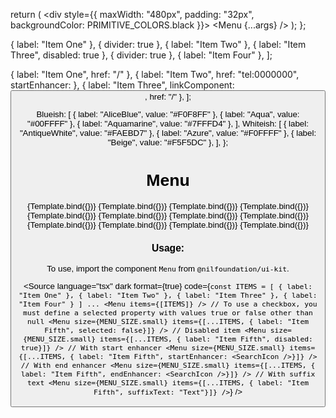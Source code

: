 
<Meta title="Overlay/Menu" component={Menu} />

  return (
    <div style={{ maxWidth: "480px", padding: "32px", backgroundColor: PRIMITIVE_COLORS.black }}>
      <Menu {...args} />
    </div>
  );
};


  { label: "Item One" },
  { divider: true },
  { label: "Item Two" },
  { label: "Item Three", disabled: true },
  { divider: true },
  { label: "Item Four" },
];

  { label: "Item One", href: "/" },
  { label: "Item Two", href: "tel:0000000", startEnhancer: <SearchIcon /> },
  { label: "Item Three", linkComponent: <Button kind={BUTTON_KIND.secondary} />, href: "/" },
];

  Blueish: [
    { label: "AliceBlue", value: "#F0F8FF" },
    { label: "Aqua", value: "#00FFFF" },
    { label: "Aquamarine", value: "#7FFFD4" },
  ],
  Whiteish: [
    { label: "AntiqueWhite", value: "#FAEBD7" },
    { label: "Azure", value: "#F0FFFF" },
    { label: "Beige", value: "#F5F5DC" },
  ],
};


# Menu

<Canvas isColumn>
  <Story name="Small" args={{ items: ITEMS, size: MENU_SIZE.small }}>
    {Template.bind({})}
  </Story>
  <Story name="Medium" args={{ items: ITEMS, size: MENU_SIZE.medium }}>
    {Template.bind({})}
  </Story>
  <Story name="Large" args={{ items: ITEMS, size: MENU_SIZE.large }}>
    {Template.bind({})}
  </Story>
  <Story name="Active" args={{ items: [...ITEMS_WITH_DIVIDER, ActiveItem] }}>
    {Template.bind({})}
  </Story>
  <Story name="With Divider" args={{ items: ITEMS_WITH_DIVIDER }}>
    {Template.bind({})}
  </Story>
  <Story name="With Checkbox" args={{ items: [...ITEMS_WITH_DIVIDER, CheckboxItem] }}>
    {Template.bind({})}
  </Story>
  <Story name="With Start Enhancer" args={{ items: [...ITEMS_WITH_DIVIDER, StartEnhancerItem] }}>
    {Template.bind({})}
  </Story>
  <Story name="With End Enhancer" args={{ items: [...ITEMS_WITH_DIVIDER, EndEnhancerItem] }}>
    {Template.bind({})}
  </Story>
  <Story name="With Suffix Text" args={{ items: [...ITEMS_WITH_DIVIDER, SuffixTextItem] }}>
    {Template.bind({})}
  </Story>
  <Story name="With Header" args={{ items: ITEMS_WITH_HEADER }}>
    {Template.bind({})}
  </Story>
  <Story name="With Links" args={{ items: ITEMS_WITH_LINKS }}>
    {Template.bind({})}
  </Story>
  <Story name="Empty State" args={{ items: [], size: MENU_SIZE.large }}>
    {Template.bind({})}
  </Story>
</Canvas>

<ArgsTable of={Menu} />

### Usage:

To use, import the component `Menu` from `@nilfoundation/ui-kit`.

<Source
  language="tsx"
  dark
  format={true}
  code={`
        const ITEMS = [
          { label: "Item One" },
          { label: "Item Two" },
          { label: "Item Three" },
          { label: "Item Four" }
        ]
        ...
        <Menu items={[ITEMS]} />
        // To use a checkbox, you must define a selected property with values true or false other than null
        <Menu size={MENU_SIZE.small} items={[...ITEMS, { label: "Item Fifth", selected: false}]} />
        // Disabled item
        <Menu size={MENU_SIZE.small} items={[...ITEMS, { label: "Item Fifth", disabled: true}]} />
        // With start enhancer
        <Menu size={MENU_SIZE.small} items={[...ITEMS, { label: "Item Fifth", startEnhancer: <SearchIcon />}]} />
         // With end enhancer
        <Menu size={MENU_SIZE.small} items={[...ITEMS, { label: "Item Fifth", endEnhancer: <SearchIcon />}]} />
        // With suffix text
        <Menu size={MENU_SIZE.small} items={[...ITEMS, { label: "Item Fifth", suffixText: "Text"}]} />
  `}
/>
